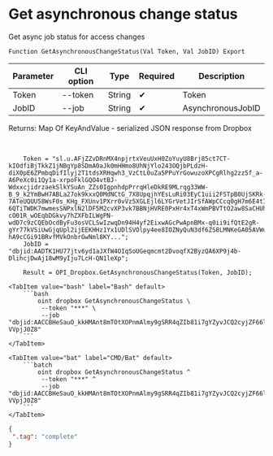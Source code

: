 ﻿---
sidebar_position: 5
---


# Get asynchronous change status
 Get async job status for access changes



`Function GetAsynchronousChangeStatus(Val Token, Val JobID) Export`

  | Parameter | CLI option | Type | Required | Description |
  |-|-|-|-|-|
  | Token | --token | String | &#x2714; | Token |
  | JobID | --job | String | &#x2714; | AsynchronousJobID |

  
  Returns:  Map Of KeyAndValue - serialized JSON response from Dropbox

<br/>




```bsl title="1C:Enterprise/OneScript code example"
    Token = "sl.u.AFjZZvDRnMX4npjrtxVeuUxH0ZoYuyU8Brj85ct7CT-kIOdfiBjTkkZ1jNBgYp8SDmA0aJk0mHHmo8UhNjYlo243OQjbPLdzH-diX0pE6ZPmbqDifIlyj2T1tdsXRHqwh3_VzCtL0uZa5PPuYrGowuzoXPCgRlhg2zz5f_a-A6PeXc0i1Qy1a-xrpoFklGQO4vtBJ-WdxxcjidrzaekSlkYSuAn_ZZs0IgpnhdpPrrqHleDkRE9MLrqg33WW-B_9_k2YmBwH7ABLa27ok9kxxQ0MdNCtG_7X8UpqjhYEsLuRi03EyC1uii2FSTpB0UjSKRk-7ATeUQUU58WsF0s_KHg_FXUnv1PXrr0vVz5XGLEjl6LYGrVetJIrSfAWpCCcq0gH7m6E4tIqbB8Zq8zY5-6QTiTWDK7mwmesSNPxlN2lDF5M2cvXP3vk7BBNjHVRE0PxHr4xT4xWmPBVTtO2aw8SaCHUhIU106KfANFQT0fDJ-cO01R_wOEqbDGkvy7hZXFbILWgPN-wdD7c9zCQEbOcdByFu3osVCLSwIzwqDn94H4yf2EixwAGcPwApnBMx-q0ii9ifQtE2gR-gYr77kVSiUwGjqUpl2ijEEKHHz1Yx1UDlSVOlpy4ee8IOZNyQuN3df6ZS8LMNKeGA05AVWumlthRVa8S0ah45gzYnTRX5lHplPwbWTPDL1TPOWU2dU-hA9cCGi91BRvfMVkOnbrGwNml8KY...";
    JobID = "dbjid:AADTK1HU77jtv6yd1aJXfW4OIqSoUGeqmcmt2DvoqfX2ByzQA6XP9j4b-DlihcjDwAj18wM9yIju7LcH-QN1leXp";

    Result = OPI_Dropbox.GetAsynchronousChangeStatus(Token, JobID);
```
 

 <Tabs>
  
    <TabItem value="bash" label="Bash" default>
        ```bash
            oint dropbox GetAsynchronousChangeStatus \
             --token "***" \
             --job "dbjid:AACCBHeSauO_kkHMAnt8mTOtXOPnmAlmy9gSRR4qZIb81i7gYZyvJCQ2cyjZF66lfCvCaUbyVQnjJVk-VVpjJ0Z8"
        ```
    </TabItem>
  
    <TabItem value="bat" label="CMD/Bat" default>
        ```batch
            oint dropbox GetAsynchronousChangeStatus ^
             --token "***" ^
             --job "dbjid:AACCBHeSauO_kkHMAnt8mTOtXOPnmAlmy9gSRR4qZIb81i7gYZyvJCQ2cyjZF66lfCvCaUbyVQnjJVk-VVpjJ0Z8"
        ```
    </TabItem>
</Tabs>


```json title="Result"
{
 ".tag": "complete"
}
```
